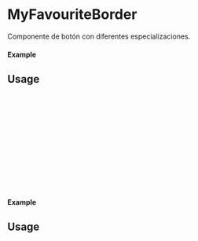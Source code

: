 

<Meta of={MyFavouriteBorder} title="MyFavouriteBorder" />

# MyFavouriteBorder

Componente de botón con diferentes especializaciones.

#### Example

<Canvas of={MyFavouriteBorder.Primary} />

## Usage

```ts
import {MyFavouriteBorder} from 'milibreria';

function Example(){
 return (
 <MyFavouriteBorder
 color="error"
 disabled=false
 onClick: () => alert("MyFavouriteBorder Primary"),
 />
 );
};

export default Example;
```

#### Example

<Canvas of={MyFavouriteBorder.Secondary} />

## Usage

```ts
import {MyFavouriteBorder} from 'milibreria';

function Example(){
 return (
 <MyFavouriteBorder
 color="secondary"
 disabled=true
 onClick: () => alert("MyFavouriteBorder Secondary"),
 />
 );
};